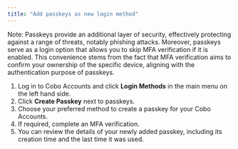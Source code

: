 ```yaml
---
title: "Add passkeys as new login method"
---
```



Note: Passkeys provide an additional layer of security, effectively protecting against a range of threats, notably phishing attacks. Moreover, passkeys serve as a login option that allows you to skip MFA verification if it is enabled. This convenience stems from the fact that MFA verification aims to confirm your ownership of the specific device, aligning with the authentication purpose of passkeys.

1) Log in to Cobo Accounts and click **Login Methods** in the main menu on the left hand side.
2) Click **Create Passkey** next to passkeys.
3) Choose your preferred method to create a passkey for your Cobo Accounts.
4) If required, complete an MFA verification.
5) You can review the details of your newly added passkey, including its creation time and the last time it was used.


